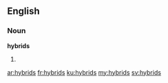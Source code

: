 ==English==

===Noun===
'''hybrids'''

# {{plural of|hybrid}}

[[ar:hybrids]]
[[fr:hybrids]]
[[ku:hybrids]]
[[my:hybrids]]
[[sv:hybrids]]